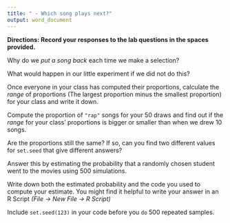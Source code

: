 ```yaml
---
title: " - Which song plays next?"
output: word_document
---
```



**Directions: Record your responses to the lab questions in the spaces provided.**

\newline

Why do we _put a song back_ each time we make a selection? 

\newline

\newline

\newline

What would happen in our little experiment if we did not do this?  

\newline

\newline

\newline

Once everyone in your class has computed their proportions, calculate the _range_ of proportions (The largest proportion minus the smallest proportion) for your class and write it down.

\newline

\newline

\newline

Compute the proportion of `"rap"` songs for your 50 draws and find out if the _range_ for your class' proportions is bigger or smaller than when we drew 10 songs.

\newline

\newline

\newline

Are the proportions still the same? If so, can you find two different values for `set.seed` that give different answers?

\newline

\newline

\newline

Answer this by estimating the probability that a randomly chosen student went to the movies using 500 simulations.

\newline

\newline

\newline

Write down both the estimated probability and the code you used to compute your estimate. You might find it helpful to write your answer in an R Script _(File -> New File -> R Script)_

\newline

\newline

\newline

Include `set.seed(123)` in your code before you `do` 500 repeated samples.
